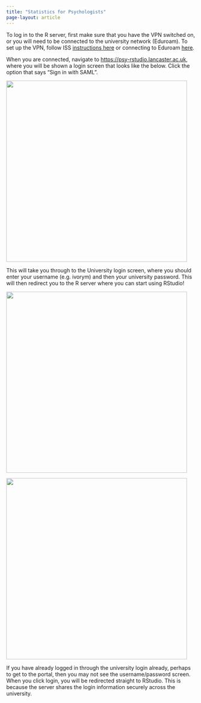 ```yaml
---
title: "Statistics for Psychologists"
page-layout: article
---
```


To log in to the R server, first make sure that you have the VPN switched on, or you will need to be connected to the university network (Eduroam). To set up the VPN, follow ISS [instructions here](https://portal.lancaster.ac.uk/ask/digital/services/university-it-network/vpn/) or connecting to Eduroam [here](https://portal.lancaster.ac.uk/ask/digital/services/university-it-network/wi-fi/).

When you are connected, navigate to [https://psy-rstudio.lancaster.ac.uk](https://psy-rstudio.lancaster.ac.uk), where you will be shown a login screen that looks like the below. Click the option that says "Sign in with SAML".

![](/Includes/1LoginSAML.png){width="5in"}  <!-- says no image but it's all about the include setup -->

This will take you through to the University login screen, where you should enter your username (e.g. ivorym) and then your university password. This will then redirect you to the R server where you can start using RStudio!

![](/Includes/2LoginUser.png){width="5in"} 

![](/Includes/3LoginPass.png){width="5in"} 

::: {.callout-note}
If you have already logged in through the university login already, perhaps to get to the portal, then you may not see the username/password screen. When you click login, you will be redirected straight to RStudio. This is because the server shares the login information securely across the university.
:::
